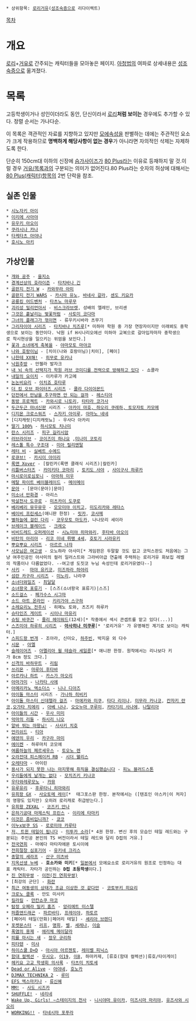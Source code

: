  * 상위항목: [[로리거유]]([[성조숙증]]으로 리다이렉트)

[[목차]]

= 개요 =
[[로리]]+[[거유]]로 간주되는 캐릭터들을 모아놓은 페이지. [[아청법]]의 여파로 상세내용은 [[성조숙증]]으로 옮겨졌다.

= 목록 =
고등학생이거나 성인이더라도 동안, 단신이라서 [[로리]]'''처럼 보이는''' 경우에도 추가할 수 있다. 정렬 순서는 가나다순.

이 목록은 객관적인 자료를 지향하고 있지만 [[모에속성]]을 판별하는 데에는 주관적인 요소가 크게 작용하므로 '''명백하게 해당사항이 없는 경우'''가 아니라면 자의적인 삭제는 자제하도록 한다.

단순히 150cm대 이하의 신장에 [[슴가]]사이즈가 [[80 Plus]]라는 이유로 등재하지 말 것.이럴 경우 [[거유/목록]]과의 구분되는 의미가 없어진다.80 Plus라는 숫자의 허상에 대해서는 [[80 Plus(캐릭터)]]항목의 2번 단락을 참조.



== 실존 인물 ==

 * [[시노자키 아이]]
 * [[이리에 사아야]]
 * [[유우키 아오이]]
 * [[쿠라시나 카나]]
 * [[타케타츠 아야나]]
 * [[호시노 아키]]

== 가상인물 ==
 * [[개와 공주]] - [[을지소]]
 * [[경계선상의 호라이즌]] - [[타치바나 긴]]
 * [[골판지 전기 W]] - [[카와무라 아미]]
 * [[골판지 전기 WARS]] - [[카시마 유노]], [[바네사 갈라]], [[센도 키요카]]
 * [[공룡킹 어드벤처]] - [[타츠노 마루무]]
 * [[괴리성 밀리언아서]] - [[비스크라브렛#s-3.1.4|비스크라브렛]], 성배의 엘레인, 브리센
 * [[그것은 흩날리는 벚꽃처럼]] - [[사토미 코다마]]
 * [[그녀의 플래그가 꺾이면]] - 류우키시바라 츠무기
 * [[그리자이아 시리즈]] - [[타치바나 치즈루]][* 미하마 학원 중 가장 연장자이지만 이래뵈도 중학생으로 보이는 동안이다. 낙원 if H시나리오에선 미하마 교복으로 갈아입자마자 중학생으로 착시현상을 일으키는 위엄을 보인다.]
 * [[꽃과 소녀에게 축복을]] - [[야마모토 마야코]]
 * [[나와 호랑이님]] - [치이(나와 호랑이님)|치이], [폐이]
 * [[나한테 XX해!]] - [[히무로 유키나]]
 * [[낙원추방]] - 안젤라 발자크
 * [[내뇌속의선택지가학원러브코미디를전력으로방해하고있다|내 뇌 속의 선택지가 학원 러브 코미디를 전력으로 방해하고 있다]] - 쇼콜라
 * [[내일의 요이치]] - 이카루가 카고메
 * [[논논비요리]] - [[이치죠 호타루]]
 * [[더 킹 오브 파이터즈 시리즈]] - [[쿨라 다이아몬드]]
 * [[던전에서 만남을 추구하면 안 되는 걸까]] - [[헤스티아(던전에서 만남을 추구하면 안 되는 걸까)|헤스티아]]
 * [[동방 프로젝트]] - [[카와시로 니토리]], [[타타라 코가사]]
 * [[두근두근 마녀신판]] 시리즈 - [[두근두근 마녀신판/등장인물|아카이 마호, 하오리 쿠레하, 토모자토 카모메]]
 * [[디지몬 크로스워즈]] - [[스자키 아이루]], [[아마노 네네]]
 * [디지캐럿|디지캐럿뇨] - 우사다 아카리
 * [[딸기 100%]] - [[하시모토 치나미]]
 * [[란스 시리즈]] - [[피구 길리시암]]
 * [[러브라이브]] - [[코이즈미 하나요]] ,[[미나미 코토리]]
 * [[레스톨 특수 구조대]] - [[미아 릴리엔탈]]
 * [[레터 비]] - [[실베트 수에드]]
 * [[로큐브!]] - [[카시이 아이리]]
 * [[록맨 Xover]] - [칼린카(록맨 클래식 시리즈)|칼린카]
 * [[리틀버스터즈]] - [[카미키타 코마리]] , [[토키도 사야]] , [[사이구사 하루카]]
 * [[마시로이로심포니]] - [[아마하 미우]]
 * [[메탈 파이트 베이블레이드]] - [[메이메이]]
 * [[문아]] - [문아(문아)|문아]
 * [[미소녀 만화경]] - 아리스
 * [[박살천사 도쿠로]] - [[미츠카이 도쿠로]]
 * [[베리베리 뮤우뮤우]] - [[모모미야 이치고]], [[미도리카와 레타스]]
 * [[베이비 프린세스]](애니판 한정) - [[릿카(베이비 프린세스)|릿카]], [[코사메(베이비 프린세스)|코사메]]
 * [[별하늘에 걸린 다리]] - [[코우모토 마도카]], 나나모리 세이라
 * [[브레이크 블레이드]] - [[크레오]]
 * [[비비드레드 오퍼레이션]] - [[비비드레드 오퍼레이션/등장인물#s-1.4|시노미야 히마와리]], [[후타바 아오이#s-2|후타바 아오이]]
 * [[비탄의 아리아]] - [[리코 미네 뤼팽 4세]], [[호토기 시라유키]]
 * [[뿌요뿌요 시리즈]] - [[아르르 나쟈]]
 * [[사모님은 여고생]] - 오노하라 아사미[* 게임판은 두말할 것도 없고 코믹스판도 처음에는 그냥 여주인공인 아사미의 컬러 일러스트와 그라비아급 연출에 주력하는 로리거유 화보집 레벨의 작품이나 다름없었다. --여고생 도짓코 누님 속성인데 로리거유였다--]
 * [[사키(만화)|사키]] -  [[마야 유키코]], [[미즈하라 하야리]]
 * [[섬란 카구라 시리즈]] - [[미노리(섬란 카구라)|미노리]], 나라쿠
 * [[소녀더와일즈]] - [[최달달]]
 * [[소녀왕국 표류기]] - [스즈(소녀왕국 표류기)|스즈]
 * [[소드걸스]] - [[페가수스 시그마]]
 * [[소드 아트 온라인]] - [[키리가야 스구하]]
 * [[소레요리노 전주시]] - 히메노 토와, 츠즈키 하루카
 * [[슈타인즈 게이트]] - [[시이나 마유리]]
 * [[슈팅 바쿠간]] - [[줄리 헤이워드]](12세)[* 작중에서 섹시 콘셉트를 맡고 있다(...)]
 * [[스즈미야 하루히 시리즈]] - '''[[아사히나 미쿠루]]'''[* '로리거유' 가 유명해진 계기로 보이는 캐릭터.]
 * [[스피드왕 번개]] - 조아라, 신미오, [[하주빈]], 박지윤 외 다수
 * [[시문]] - [[아엘]]
 * [[슬레이어즈]] - [[아멜리아 윌 테슬라 세일룬]][* 애니판 한정. 원작에서는 리나보다 키가 8cm 정도 크다.]
 * [[신격의 바하무트]] - [[리림]]
 * [[쓰리몬]] - [[마루이 후타바]]
 * [[아르카나 하트]] - [[카스가 마오리]]
 * [[아마가미]] - [[나카타 사에]]
 * [[아메리카노 엑소더스]] - [[니나 디아즈]]
 * [[아이돌 마스터]] 시리즈 - [[가나하 히비키]] 
 * [[아이돌 마스터 신데렐라 걸즈]] - [[마에카와 미쿠]], [[타다 리이나]], [[미무라 카나코]], [[칸자키 란코]],[[오가타 치에리]] , [[아베 나나]], [[오오누마 쿠루미]], [[카타기리 사나에]], [[나탈리아(아이돌 마스터 신데렐라 걸즈)|나탈리아]]
 * [[아이들의 시간]] - [[우사 미미]]
 * [[악마의 리들]] - [[하시리 니오]]
 * [[알바 뛰는 마왕님!]] - [[사사키 치호]]
 * [[언리쉬드]] - [[티아#s-2.1|티아]]
 * [[에덴의 우리]] - [[카구라 마미]]
 * [[에이켄]] - 하루마치 코모에
 * [[여름하늘의 페르세우스]] - [[토오노 렌]]
 * [[오라전대 피스메이커 RB]] - [[시더 웰리스]]
 * [[오레타마]] - 아이린
 * [[용사가 되지 못한 나는 마지못해 취직을 결심했습니다]] - [[피노 블러드스톤]]
 * [[우리들에게 날개는 없다]] - [[모치즈키 키나코]]
 * [[우타와레루모노]] - [[카뮤]]
 * [[유루유리]] - [[후루타니 히마와리]]
 * [[유희왕 GX]] - [[사오토메 레이]][*  태그포스판 한정. 본작에서는 ([텐죠인 아스카|이 처자]의 영향도 있지만) 오히려 로리캐로 취급받는다.]
 * [[유희왕 ZEXAL]] - [[코즈키 안나]]
 * [[은하기공대 마제스틱 프린스]] - [[은하기공대 마제스틱 프린스/등장인물|이리에 타마키]]
 * [[이것은 좀비입니까?]] - [[쿄코(이것은 좀비입니까)|쿄코]]
 * [[이누x보쿠 SS]] - [[로로미야 카루타]]
 * [[저, 트윈 테일이 됩니다]] - [[미츠카 소지#s-4|미투카 소라]][* 4권 한정. 변신 후의 모습인 테일 레드와는 구분되는 주인공 본인의 TS 버전이라서 테일 레드와 달리 D컵의 거유.]
 * [[전국연희]] - 마에다 마타자에몬 토시이에
 * [[전희절창 심포기어]] - [[유키네 크리스]]
 * [[종말의 세라프]] - [[산구 미츠바]]
 * [[지옥선생 누베]] - '''호소카와 미키'''[* [[일본]]에서 모에요소로 로리거유의 원조로 인정하는 대표 캐릭터. 자타가 공인하는 '''D컵 초등학생'''이다.]
 * [[진 연희무쌍]] - [[이전(진 연희무쌍)]]
 * [최강의 군단] - [[화란(최강의 군단)|화란]]
 * [[최근 여동생의 상태가 조금 이상한 것 같다만]] - [[코토부키 히요리]]
 * [[크로노 클록]] - 안도 미사키
 * [[킬라킬]] - [[만칸쇼쿠 마코]]
 * [[탐정 오페라 밀키 홈즈]] - [[앙리에트 미스텔]]
 * [[퍼즐앤드래곤]] - [[퍼즐앤드래곤/몬스터 개요/신#s-6.2|파르바티]], [[퍼즐앤드래곤/몬스터 개요/신#s-5.2|프레이야]], [[퍼즐앤드래곤/몬스터 개요/신#s-7.2|하토르]]
 * [페어리 테일(만화)|페어리 테일] - [[셰리아 브렌디]]
 * [[포켓몬스터]] - [[리프(포켓몬스터)|리프]], [[명희(포켓몬스터)|명희]], [[벨(포켓몬스터)|벨]], [[세레나(포켓몬스터)|세레나]], [[이슬(포켓몬스터)|이슬]]
 * [[폭염의 용제]] - [[에리체 메이달라]]
 * [[피를 마시는 새]] - [[정우 규리하]]
 * [[피타텐]] - [[미샤]]
 * [[하이스쿨 D×D]] - [[아시아 아르젠토(하이스쿨 D×D)|아시아 아르젠토]], [[레이벨 피닉스]]
 * [[함대 컬렉션]] - [[우시오(함대 컬렉션)|우시오]], [[이19]], [[이8]], 하마카제, [류호(함대 컬렉션)|류호/타이게이]
 * [[헤키요 고교 학생회 의사록]] - [[타츠미 치토세]]
 * [[Dead or Alive(게임)|Dead or Alive]] - [[아야네(DOA)|아야네]], [[호노카(DOA)|호노카]]
 * [[DJMAX TECHNIKA 2]] - [[Sweet Dream|루미]]
 * [[EFS 엑스마키나]] - [[류신혜]]
 * [[MM!]] - [[사도 시즈카]]
 * [[SHUFFLE!]] - [[네리네]]
 * [[Wake Up, Girls!#s-7.3|Wake Up, Girls! ~스테이지의 천사]] - [[니시야마 유이카]], [[미즈시마 마리야]], [[유즈사와 시오리]]
 * [[WORKING!!]] - [[타네시마 포푸라]]
